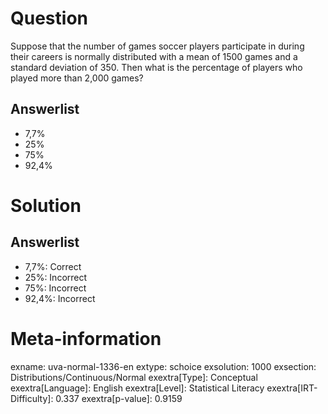 Question
========

Suppose that the number of games soccer players participate in during their careers is normally distributed with a mean of 1500 games and a standard deviation of 350. Then what is the percentage of players who played more than 2,000 games?

Answerlist
----------

* 7,7%
* 25%
* 75%
* 92,4%

Solution
========

Answerlist
----------

* 7,7%: Correct
* 25%: Incorrect
* 75%: Incorrect
* 92,4%: Incorrect

Meta-information
================
exname: uva-normal-1336-en
extype: schoice
exsolution: 1000
exsection: Distributions/Continuous/Normal
exextra[Type]: Conceptual
exextra[Language]: English
exextra[Level]: Statistical Literacy
exextra[IRT-Difficulty]: 0.337
exextra[p-value]: 0.9159
